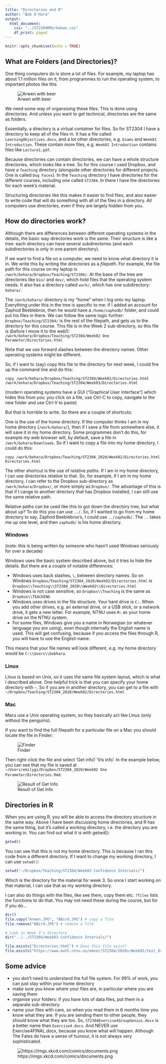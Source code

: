```yaml
---
title: "Directories and R"
author: "Bob O'Hara"
output:
  html_document:
    css: "../ST2304RMarkdown.css"
    df_print: paged
---
```


```r
knitr::opts_chunk$set(echo = TRUE)
```

## What are Folders (and Directories)?

One thing computers do is store a lot of files. For example, my laptop has about 1.1 million files on it, from programmes to run the operating system, to important photos like this 

![Arwen with beer](Arwen.JPG)

We need some way of organsising these files. This is done using directories. And unless you want to get technical, directories are the same as folders.

Essentially, a directory is a virtual container for files. So for ST2304 I have a directory to keep all of the files in. It has a file called `LearningObjectives.docx`, and a lot other directories, e.g. `Exams` and `Week01 Introduction`. These contain more files, e.g. `Week01 Introduction` contains files like `Lecture1.pdf`.

Because directories can contain directories, we can have a whole structure directories, which looks like a tree. So for this course I used Dropbox, and have a `Teaching` directory (alongside other directories for different projects. One is called `Dog Faces`). In the `Teaching` directory I have directories for the different courses, including one called `ST2304`. In there I have the directories for each week's material. 

Structuring directories like this makes it easier to find files, and also easier to write code that will do something with all of the files in a directory. All computers use directories, even if they are largely hidden from you.

## How do directories work?

Although there are differences between different operating systems in the details, the basic way directories work is the same. Their structure is like a tree: each directory can have several subdirectories (and each subdirectories is only in one parent directory).

If we want to find a file on a computer, we need to know what directory it is in. We write this by writing the directories as a _filepath_. For example, the file path for this course on my laptop is `/work/bohara/Dropbox/Teaching/ST2304/`. At the base of the tree are directories like `bin/` and `dev/`, which hold files that the operating system needs. It also has a directory called `work/`, which has one subdirectory: `bohara/`.

The `/work/bohara/` directory is my "home" when I log onto my laptop. Everything under this in the tree is specific to me: if I added an account for Zaphod Beeblebrox, then he would have a `/home/zaphodb/` folder, and could put his files in there. We can follow the same logic further: `Dropbox/Teaching/ST2304/` is the rest of the filepath, and gets us to the directory for this course. This file is in the Week 2 sub-directory, so this file is (before I move it to the web!):
`/work/bohara/Dropbox/Teaching/ST2304/Week02 One Parameter/Directories.html`

Note that we use forward slashes between the directory names. Other operating systems might be different.

So, if I want to (say) copy this file to the directory for next week, I could fire up the command line and do this:

`copy /work/bohara/Dropbox/Teaching/ST2304/Week02/Directories.html /work/bohara/Dropbox/Teaching/ST2304/Week03/Directories.html`

(modern operating systems have a GUI ("Graphical User Interface") which hides this from you: you click on a file, use Ctrl-C to copy, navigate to the new folder and use Ctrl-V to paste)

But that is horrible to write. So there are a couple of shortcuts:

One is the use of the home directory. If the computer thinks I am in my home directory (`/work/bohara/`), then if I save a file from somewhere else, it will save it in my home directory. Some programmes don't do this, for example my web browser will, by default, save a file in `/work/bohara/Downloads`. So if I want to copy a file into my home directory, I could do this:

`copy /work/bohara/Dropbox/Teaching/ST2304_2020/Week02/Directories.html Directories.html`

The other shortcut is the use of _relative paths_. If I am in my home directory, I can use directories relative to that. So, for example, if I am in my home directory, I can refer to the Dropbox sub-directory as `/work/bohara/Dropbox/`, or more simply as `Dropbox/`. The advantage of this is that if I cange to another directory that has Dropbox installed, I can still use the same relative path.

Relative paths can be used like this to got down the directory tree, but what about up? To do this you can use `../`. So, if I wanted to go from my home directory to say, Zaphod Beeblebrox's, I could use `../zaphodb/`. The `..` takes me up one level, and then `zaphodb/` is his home directory.

### Windows

(note: this is being written by someone who hasn't used Windows seriously for over a decade)

Windows uses the basic system described above, but it tries to hide the details. But there are a couple of notable differences:

- Windows uses back slashes, `\`, between directory names. So on Windows `Dropbox/Teaching/ST2304_2020/Week02/Directories.html` is `Dropbox\\Teaching\\ST2304_2020\\Week02\\Directories.html`
- Windows is not case sensitive, so `Dropbox\\Teaching` is the same as `Dropbox\\TEACHING`
- Windows uses drives in the file structure. Your hard drive is `C:`. When you add other drives, e.g. an external drive, or a USB stick, or a network drive, it gets a new letter. For example, NTNU uses `M:` as your home drive on the NTNU system.
- For some files, Windows give you a name in Norwegian (or whatever language you are using), even though internally the English name is used. This will get confusing, because if you access the files through R, you will have to use the English name.

This means that your file names will look different, e.g. my home directory would be `C:\\Users\\bobhara`.

### Linux

Linux is based on Unix, so it uses the same file system layout, which is what I described above. One helpful trick is that you can specify your home directory with `~`. So if you are in another directory, you can get to a file with `~/Dropbox/Teaching/ST2304_2020/Week02/Directories.html`

### Mac

Macs use a Unix operating system, so they basically act like Linux (only without the penguins).

If you want to find the full filepath for a particular file on a Mac you should locate the file in
Finder:

![Finder](Finder.png)

Then right-click the file and select 'Get info'/ 'Vis info'. In the example below, you can see that my file is
saved at `~/Users/emilygs/Dropbox/ST2304_2020/Week02 One Parameter/Directories.Rmd`.

![Result of Get Info](GetInfo.png)

## Directories in R

When you are using R, you will be able to access the directory structure in the same way. Above I have been discussing home directories, and R has the same thing, but it's called a working directory, i.e. the directory you are working in. You can find out what it is with getwd():

```r
getwd()
```

You can see that this is not my home directory. This is because I ran this code from a different directory. If I want to change my working directory, I can use `setwd()`:

```r
setwd("~/Dropbox/Teaching/ST2304/Week03 Confidence Intervals/")
```

Which is the directory for the material for week 3. So once I start working on that material, I can use that as my working directory.

I can also do things with the files, like see them, copy them etc. `?files` lists the functions to do that. You may not need these during the course, but for if you do...

```r
dir()
file.copy("Arwen.JPG", "ABird.JPG") # copy a file
file.remove("ABird.JPG") # remove a file

# Look in Week 3's directory
dir("../../ST2304/Week03 Confidence Intervals/")

file.exists("Directories.html") # Does this file exist?
file.exists("https://www.math.ntnu.no/emner/ST2304/2020v/Week01/test_data.csv") # Yes, web addresses also work!

```


## Some advice
 
- you don't need to understand the full file system. For 99% of work, you can just stay within your home directory 
- make sure you know where your files are, in particular where you are saving them
- organise your folders: if you have lots of data files, put them in a separate sub-directory.
- name your files with care, so when you read them in 6 months time you know what they are. If you are sending them to other people, they should know what they are too. So, `ST2304Exercise4GroupGenius.docx` is a better name than `Exercise4.docx`. And NEVER use Exercise4FINAL.docx, because you know what will happen. Although The Fates do have a sense of humour, it is not always very sophisticated.

![https://imgs.xkcd.com/comics/documents.png](https://imgs.xkcd.com/comics/documents.png)